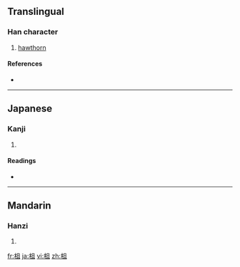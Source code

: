 ==Translingual==

===Han character===
{{Han char|rn=75|rad=木|as=05|sn=9|four=4791<sub>0</sub>|canj=木月一 (DBM), X木月一 (XDBM)}}

# [[hawthorn]]

====References====
* {{Han ref|kx=0520.060|dkj=14642|dj=0908.050|hdz=21181.050|uh=67E4|ud=26596|bh=CF48|bd=53064}}

----

==Japanese==

===Kanji===
{{ja-kanji|grade=|rs=木05}}

# {{defn|Japanese|sort=木05}}

====Readings====
* {{ja-readings|on=[[さ]] (sa), [[しょ]] (sho), [[そ]] (so)|kun=[[いせき]] (iseki), [[きりかぶ]] (kirikabu), [[こぼけ]] (koboke)}}

----

==Mandarin==

===Hanzi===
{{cmn-hanzi|pin=[[jū]] ([[ju1]]), [[zhā]] ([[zha1]]), [[zǔ]] ([[zu3]])|wg=chü<sup>1</sup>, cha<sup>1</sup>, tsu<sup>3</sup>}}

# {{defn|Mandarin|sort=木05}}

[[fr:柤]]
[[ja:柤]]
[[vi:柤]]
[[zh:柤]]